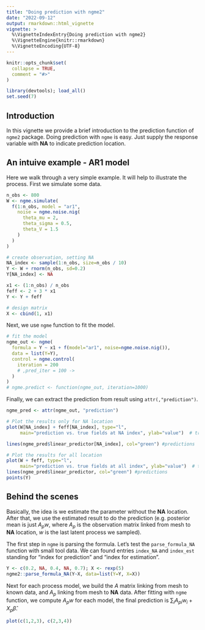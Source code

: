 ```yaml
---
title: "Doing prediction with ngme2"
date: "2022-09-12"
output: rmarkdown::html_vignette
vignette: >
  %\VignetteIndexEntry{Doing prediction with ngme2}
  %\VignetteEngine{knitr::rmarkdown}
  %\VignetteEncoding{UTF-8}
---
```


```r
knitr::opts_chunk$set(
  collapse = TRUE,
  comment = "#>"
)

library(devtools); load_all()
set.seed(7)
```

## Introduction

In this vignette we provide a brief introduction to the prediction function of `ngme2` package.
Doing prediction with `ngme` is easy. Just supply the response variable with **NA**
to indicate prediction location.

## An intuive example - AR1 model

Here we walk through a very simple example. It will help to illustrate the process.
First we simulate some data.

```r
n_obs <- 800
W <- ngme.simulate(
  f(1:n_obs, model = "ar1",
    noise = ngme.noise.nig(
      theta_mu = 2,
      theta_sigma = 0.5,
      theta_V = 1.5
    )
  )
)

# create observation, setting NA
NA_index <- sample(1:n_obs, size=n_obs / 10)
Y <- W + rnorm(n_obs, sd=0.2)
Y[NA_index] <- NA

x1 <- (1:n_obs) / n_obs
feff <- 2 + 3 * x1
Y <- Y + feff

# design matrix
X <- cbind(1, x1)
```

Next, we use `ngme` function to fit the model.

```r
# fit the model
ngme_out <- ngme(
  formula = Y ~ x1 + f(model="ar1", noise=ngme.noise.nig()),
  data = list(Y=Y),
  control = ngme.control(
    iteration = 200
    # ,pred_iter = 100 ->
  )
)
# ngme.predict <- function(ngme_out, iteration=1000)
```

Finally, we can extract the prediction from result using `attr(,"prediction")`.

```r
ngme_pred <- attr(ngme_out, "prediction")
```


```r
# Plot the results only for NA location
plot(W[NA_index] + feff[NA_index], type="l",
     main="prediction vs. true fields at NA index", ylab="value")  # true fields

lines(ngme_pred$linear_predictor[NA_index], col="green") #predictions

# Plot the results for all location
plot(W + feff, type="l",
     main="prediction vs. true fields at all index", ylab="value")  # true fields
lines(ngme_pred$linear_predictor, col="green") #predictions
points(Y)
```

## Behind the scenes

Basically, the idea is we estimate the parameter without the **NA** location.
After that, we use the estimated result to do the prediction
(e.g. posterior mean is just $A_p w$,
where $A_p$ is the observation matrix linked from mesh to **NA** location,
$w$ is the last latent process we sampled).

The first step in `ngme` is parsing the formula.
Let's test the `parse_formula_NA` function with small tool data.
We can found entries `index_NA` and `index_est` standing for
"index for prediction" and "index for estimation".

```r
Y <- c(0.2, NA, 0.4, NA, 0.7); X <- rexp(5)
ngme2::parse_formula_NA(Y~X, data=list(Y=Y, X=X))
```

Next for each process model, we build the $A$ matrix linking from mesh to known data,
and $A_p$ linking from mesh to **NA** data. After fitting with `ngme` function,
we compute $A_p w$ for each model, the final prediction is
$\sum_{i} A_{pi} w_i + X_p \hat\beta$.


```r
plot(c(1,2,3), c(2,3,4))
```




